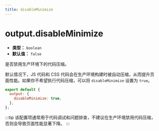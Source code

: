 ```yaml
---
title: disableMinimize
---
```


# output.disableMinimize

- **类型：** `boolean`
- **默认值：** `false`

是否禁用生产环境下的代码压缩。

默认情况下，JS 代码和 CSS 代码会在生产环境构建时被自动压缩，从而提升页面性能。如果你不希望执行代码压缩，可以将 `disableMinimize` 设置为 `true`。

```js
export default {
  output: {
    disableMinimize: true,
  },
};
```

:::tip
该配置项通常用于代码调试和问题排查，不建议在生产环境禁用代码压缩，否则会导致页面性能显著下降。
:::
